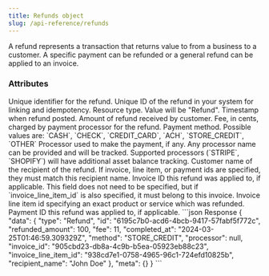 ```yaml
---
title: Refunds object
slug: /api-reference/refunds
---
```



A refund represents a transaction that returns value to from a business to a customer. A specific payment can be refunded or a general refund can be applied to an invoice.

### Attributes

<ParamField body="id" required="true" type="string">
  Unique identifier for the refund.
</ParamField>
<ParamField body="external_id" type="string">
  Unique ID of the refund in your system for linking and idempotency.
</ParamField>
<ParamField body="type" required="true" type="string">
  Resource type. Value will be "Refund".
</ParamField>
<ParamField body="completed_at" required="true" type="ISO8601 timestamp">
  Timestamp when refund posted.
</ParamField>
<ParamField body="refunded_amount" required="true" type="integer">
  Amount of refund received by customer.
</ParamField>
<ParamField body="fee" type="integer">
  Fee, in cents, charged by payment processor for the refund.
</ParamField>
<ParamField body="method" required="true" type="enum">
  Payment method. Possible values are: `CASH`, `CHECK`, `CREDIT_CARD`, `ACH`, `STORE_CREDIT`,
  `OTHER`
</ParamField>
<ParamField body="processor" type="string">
  Processor used to make the payment, if any.
  Any processor name can be provided and will be tracked.
  Supported processors (`STRIPE`, `SHOPIFY`) will have additional asset balance tracking.
</ParamField>
<ParamField body="recipient_name" required="true" type="string">
  Customer name of the recipient of the refund.
  If invoice, line item, or payment ids are specified, they must match this recipient name.
</ParamField>
<ParamField body="invoice_id" type="string">
  Invoice ID this refund was applied to, if applicable.
  This field does not need to be specified, but if `invoice_line_item_id` is also specified, it must belong to this invoice.
</ParamField>
<ParamField body="invoice_line_item_id" type="string">
  Invoice line item id specifying an exact product or service which was refunded.
</ParamField>
<ParamField body="invoice_payment_id" type="string">
  Payment ID this refund was applied to, if applicable.
</ParamField>

<ResponseExample>
```json Response
 {
   "data": {
       "type": "Refund",
       "id": "6195c7b0-acd6-4bcb-9417-57fabf5f772c",
       "refunded_amount": 100,
       "fee": 11,
       "completed_at": "2024-03-25T01:46:59.309329Z",
       "method": "STORE_CREDIT",
       "processor": null,
       "invoice_id": "905cbd23-db8a-4c9b-b5ea-05923eb88c23",
       "invoice_line_item_id": "938cd7e1-0758-4965-96c1-724efd10825b",
       "recipient_name": "John Doe"
   },
   "meta": {}
 }
 ```
</ResponseExample>